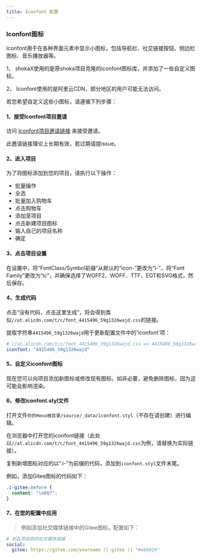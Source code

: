 ```yaml
---
title: Iconfont 配置
---
```


### Iconfont图标

Iconfont用于在各种界面元素中显示小图标，包括导航栏、社交链接按钮、侧边栏图标、音乐播放器等。

<Aside type='tip'>
1、 shokaX使用的是原shoka项目克隆的iconfont图标库，并添加了一些自定义图标。

2、 Iconfont使用的是阿里云CDN，部分地区的用户可能无法访问。
</Aside>

若您希望自定义这些小图标，请遵循下列步骤：

#### 1、接受Iconfont项目邀请

访问 [Iconfont项目邀请链接](http://iconfont.joytion.cn/) 来接受邀请。

<Aside type='tip'>
此邀请链接理论上长期有效，若过期请提issue。
</Aside>

#### 2、进入项目

为了将图标添加到您的项目，请执行以下操作：

- 批量操作
- 全选
- 批量加入购物车
- 点击购物车
- 添加至项目
- 点击新建项目图标
- 输入自己的项目名称
- 确定

#### 3、点击项目设置

在设置中，将“FontClass/Symbol前缀”从默认的“icon-”更改为“i-”，将“Font Family”更改为“ic”，并确保选择了WOFF2、WOFF、TTF、EOT和SVG格式，然后保存。

#### 4、生成代码

点击“没有代码，点击这里生成”，将会得到类似`//at.alicdn.com/t/c/font_4415496_59g1326wajd.css`的链接。

提取字符串`4415496_59g1326wajd`用于更新配置文件中的'iconfont'项：

```yaml
# //at.alicdn.com/t/c/font_4415496_59g1326wajd.css => 4415496_59g1326wajd
iconfont: "4415496_59g1326wajd"
```

#### 5、自定义iconfont图标

现在您可以向项目添加新图标或修改现有图标。如非必要，避免删除图标，因为这可能会影响渲染。

#### 6、修改iconfont.styl文件

打开文件`你的Hexo根目录/source/_data/iconfont.styl`（不存在请创建）进行编辑。

在浏览器中打开您的iconfont链接（此处以`//at.alicdn.com/t/c/font_4415496_59g1326wajd.css`为例，请替换为实际链接）。

复制新增图标对应的以“.i-”为前缀的代码，添加到`iconfont.styl`文件末尾。

例如，添加Gitee图标的代码如下：

```css
.i-gitee:before {
  content: "\e607";
}
```

#### 7、在您的配置中应用

> 例如添加社交媒体链接中的Gitee图标，配置如下：

```yaml
# 在此添加您的社交媒体链接
social:
  gitee: https://gitee.com/yourname || gitee || "#e60026"
```
